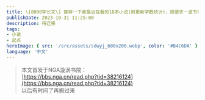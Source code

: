 ```yaml
---
title: \[8000字长文\] 推荐一下我最近在看的18本小说(附更新字数统计)，顺便求一波书单相近的小说
publishDate: 2023-10-31 11:25:00
description: 待迁移
tags:
- 小说
- 起点
heroImage: { src: '/src/assets/sdwyj_600x200.webp', color: '#B4C6DA' }
language: '中文'
---
```


> 本文首发于NGA漩涡书院：  
> [https://bbs.nga.cn/read.php?tid=38216124](https://bbs.nga.cn/read.php?tid=38216124)  
> 以后有时间了再搬过来


